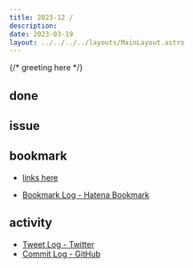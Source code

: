 ```yaml
---
title: 2023-12 / 
description: 
date: 2023-03-19
layout: ../../../../layouts/MainLayout.astro
---
```


{/* greeting here */}

## done

### 

## issue

### 

## bookmark

- [links here]()


- [Bookmark Log - Hatena Bookmark](https://b.hatena.ne.jp/Ryo_K/bookmark)

## activity

<Tweet tweetLink="" />
<Instagram instagramId="" />
<YouTube youTubeId="" />

- [Tweet Log - Twitter](https://twitter.com/search?q=(from%3Alegnoh)%20until%3A2023-03-19%20since%3A2023-03-13%20-filter%3Areplies&src=typed_query)
- [Commit Log - GitHub](https://github.com/legnoh?tab=overview&from=2023-03-13&to=2023-03-19)
